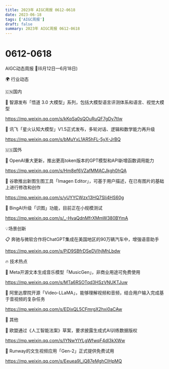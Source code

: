 ```yaml
---
title: 2023年 AIGC周报 0612-0618
date: 2023-06-18
tags: ['AIGC周报']
draft: false
summary: 2023年 AIGC周报 0612-0618
---
```

# 0612-0618



AIGC动态周报 🚀(6月12日—6月18日)

🌍 行业动态

🇨🇳国内

📰 智源发布「悟道 3.0 大模型」系列，包括大模型语言评测体系和语言、视觉大模型

https://mp.weixin.qq.com/s/kKqSa0sQOuRuQF7gDy7tIw

📰 讯飞「星火认知大模型」V1.5正式发布，多轮对话、逻辑和数学能力再升级

https://mp.weixin.qq.com/s/bMuYxL1AR5hFL-5yX-JrBQ

🇺🇸国外

📰 OpenAI重大更新，推出更高token版本的GPT模型和API新增函数调用能力

https://mp.weixin.qq.com/s/Hm8ef6VZafMMACJkgh0hQA

📰 谷歌推出新图生图工具「Imagen Editor」，可基于用户描述，在已有图片的基础上进行修改和创作

https://mp.weixin.qq.com/s/yUYYCWzx13HQ7SIi4HS60g

📰 BingAI升级「识图」功能，目前正在小规模测试

https://mp.weixin.qq.com/s/_-HvaQdnMfrXMmW380BYmA

💡场景创新

📋 奔驰与微软合作将ChatGPT集成在美国地区的90万辆汽车中，增强语音助手

https://mp.weixin.qq.com/s/PiD9SBfrDSeDVlhjMhLbdw

🔥 技术热点

📝 Meta开源文本生成音乐模型「MusicGen」，非商业用途可免费使用

https://mp.weixin.qq.com/s/MTa6RSOTqd3HSzVNUKTJuw

📝 阿里达摩院开源「Video-LLaMA」，能够理解视频和音频，结合用户输入完成基于音视频的复杂任务

https://mp.weixin.qq.com/s/EDixQL5CFmrgX2hxi0aCAw

🎉 其他

🚀 欧盟通过《人工智能法案》草案，要求披露生成式AI训练数据版权

https://mp.weixin.qq.com/s/lYNwYIYLgWfwqF4dI3kXWw

🚀 Runway的文生视频应用「Gen-2」正式提供免费试用

https://mp.weixin.qq.com/s/Eeuea9l_iQ87eMghCIHpMQ